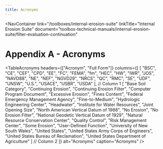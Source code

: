 ```yaml
---
title: Acronyms
---
```



<NavContainer 
  link="/toolboxes/internal-erosion-suite"
  linkTitle="Internal Erosion Suite" 
  document="toolbox-technical-manuals/internal-erosion-suite/filter-evaluation-continuation"
></NavContainer>

# Appendix A - Acronyms

<TableAcronyms 
  headers={["Acronym", "Full Form"]}
  columns={[
    [
    "BSC", "CE", "CEF", "CPD", "EE", "FC", "FEMA", "fm", "HEC", "HW", "IWR",
    "JOS", "NAVD88", "NE", "NEF", "NGVD29", "NRCS", "QC", "RMC", "SE", "UDF",
    "UNSW", "U.S.", "USACE", "USBR", "USDA"
    ], // Column 1
    [
    "Base Soil Category", "Continuing Erosion", "Continuing Erosion Filter",
    "Computer Program Document", "Excessive Erosion", "Fines Content",
    "Federal Emergency Management Agency", "Fine-to-Medium",
    "Hydrologic Engineering Center", "Headwater",
    "Institute for Water Resources", "Joint Opening Size",
    "North American Vertical Datum of 1988", "No Erosion", "No Erosion Filter",
    "National Geodetic Vertical Datum of 1929",
    "Natural Resource Conservation Center", "Quality Control",
    "Risk Management Center", "Some Erosion", "User-Defined Function",
    "University of New South Wales", "United States",
    "United States Army Corps of Engineers",
    "United States Bureau of Reclamation",
    "United States Department of Agriculture"
    ] // Column 2
  ]}
  alt="Acronyms"
  caption="Acronyms"
/>
